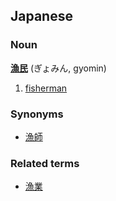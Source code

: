 ==Japanese==
===Noun===
'''[[漁]][[民]]''' (ぎょみん, gyomin)

# [[fisherman]]

===Synonyms===
*[[漁師]]

===Related terms===
*[[漁業]]
